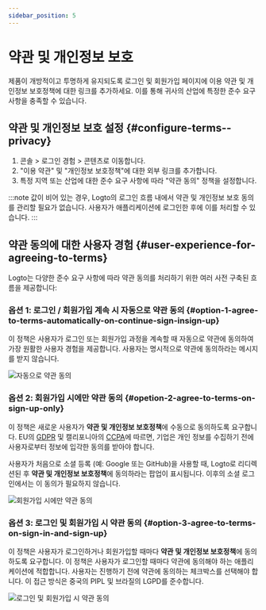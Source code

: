 ```yaml
---
sidebar_position: 5
---
```


# 약관 및 개인정보 보호

제품이 개방적이고 투명하게 유지되도록 로그인 및 회원가입 페이지에 이용 약관 및 개인정보 보호정책에 대한 링크를 추가하세요. 이를 통해 귀사의 산업에 특정한 준수 요구 사항을 충족할 수 있습니다.

## 약관 및 개인정보 보호 설정 \{#configure-terms--privacy}

1. <CloudLink to="/sign-in-experience/content">콘솔 > 로그인 경험 > 콘텐츠</CloudLink>로 이동합니다.
2. "이용 약관" 및 "개인정보 보호정책"에 대한 외부 링크를 추가합니다.
3. 특정 지역 또는 산업에 대한 준수 요구 사항에 따라 "약관 동의" 정책을 설정합니다.

:::note
값이 비어 있는 경우, Logto의 로그인 흐름 내에서 약관 및 개인정보 보호 동의를 관리할 필요가 없습니다. 사용자가 애플리케이션에 로그인한 후에 이를 처리할 수 있습니다.
:::

## 약관 동의에 대한 사용자 경험 \{#user-experience-for-agreeing-to-terms}

Logto는 다양한 준수 요구 사항에 따라 약관 동의를 처리하기 위한 여러 사전 구축된 흐름을 제공합니다:

### 옵션 1: 로그인 / 회원가입 계속 시 자동으로 약관 동의 \{#option-1-agree-to-terms-automatically-on-continue-sign-insign-up}

이 정책은 사용자가 로그인 또는 회원가입 과정을 계속할 때 자동으로 약관에 동의하여 가장 원활한 사용자 경험을 제공합니다. 사용자는 명시적으로 약관에 동의하라는 메시지를 받지 않습니다.

![자동으로 약관 동의](./assets/auto-agree-to-terms.png)

### 옵션 2: 회원가입 시에만 약관 동의 \{#opetion-2-agree-to-terms-on-sign-up-only}

이 정책은 새로운 사용자가 **약관 및 개인정보 보호정책**에 수동으로 동의하도록 요구합니다. EU의 [GDPR](https://gdpr-info.eu/art-4-gdpr/) 및 캘리포니아의 [CCPA](https://oag.ca.gov/privacy/ccpa)에 따르면, 기업은 개인 정보를 수집하기 전에 사용자로부터 정보에 입각한 동의를 받아야 합니다.

사용자가 처음으로 소셜 등록 (예: Google 또는 GitHub)을 사용할 때, Logto로 리디렉션된 후 **약관 및 개인정보 보호정책**에 동의하라는 팝업이 표시됩니다. 이후의 소셜 로그인에서는 이 동의가 필요하지 않습니다.

![회원가입 시에만 약관 동의](./assets/sign-up-only-agree-to-terms.png)

### 옵션 3: 로그인 및 회원가입 시 약관 동의 \{#option-3-agree-to-terms-on-sign-in-and-sign-up}

이 정책은 사용자가 로그인하거나 회원가입할 때마다 **약관 및 개인정보 보호정책**에 동의하도록 요구합니다. 이 정책은 사용자가 로그인할 때마다 약관에 동의해야 하는 애플리케이션에 적합합니다. 사용자는 진행하기 전에 약관에 동의하는 체크박스를 선택해야 합니다. 이 접근 방식은 중국의 PIPL 및 브라질의 LGPD를 준수합니다.

![로그인 및 회원가입 시 약관 동의](./assets/sign-in-agree-to-terms.png)
